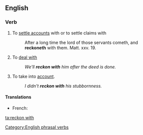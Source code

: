 ==English==

===Verb===
{{en-verb|inf=to [[reckon]] [[with]]|reckons with|reckoning with|reckoned with}}

# To [[settle accounts]] with or to settle claims with
#:After a long time the lord of those servants cometh, and '''reckoneth''' with them. Matt. xxv. 19.
# To [[deal with]]
#: ''We'll '''reckon with''' him after the deed is done.''
# To take into [[account]].
#: ''I didn't '''reckon with''' his stubbornness.''

====Translations====
{{trans-top|To settle accounts with or to settle claims with}}
{{trans-mid}}
{{trans-bottom}}
{{trans-top|To deal with}}
{{trans-mid}}
{{trans-bottom}}
{{trans-top|To take into account}}
* French: {{t|fr|compter avec}}
{{trans-mid}}
{{trans-bottom}}

[[Category:English phrasal verbs]]

[[ta:reckon with]]